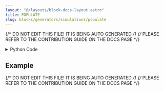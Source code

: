 ```yaml
---
layout: "@/layouts/block-docs-layout.astro"
title: POPULATE
slug: blocks/generators/simulations/populate
---
```


{/* DO NOT EDIT THIS FILE! IT IS BEING AUTO GENERATED */}
{/* PLEASE REFER TO THE CONTRIBUTION GUIDE ON THE DOCS PAGE */}


<PythonDocsDisplay docstring={docstring} />
<details>
<summary>Python Code</summary>

```python
import random
import numpy as np
from flojoy import flojoy, OrderedPair, Vector, display
from typing import Literal, Optional


@flojoy
def POPULATE(
    default: OrderedPair | Vector,
    distribution: Literal["normal", "uniform", "poisson"] = "normal",
    lower_bound: float = 0,
    upper_bound: float = 1,
    normal_mean: float = 0,
    normal_standard_deviation: float = 1,
    poisson_events: float = 1,
) -> OrderedPair:
    """The POPULATE node generates random numbers, depending on the distribution selected and the input data.

    Inputs
    ------
    default : OrderedPair|Vector
        Input to use as the x-axis for the random samples.

    Parameters
    ----------
    distribution : select
        the distribution over the random samples
    lower_bound : float
        the lower bound of the output interval
    upper_bound : float
        the upper bound of the output interval
    normal_mean : float
        the mean or "center" of the normal distribution
    normal_standard_deviation : float
        the spread or "width" of the normal distribution
    poisson_events : float
        the expected number of events occurring in a fixed time-interval when distribution is poisson

    Returns
    -------
    OrderedPair
        x: provided from input data
        y: the random samples
    """

    if upper_bound < lower_bound:
        upper_bound, lower_bound = lower_bound, upper_bound

    seed = random.randint(1, 10000)
    my_generator = np.random.default_rng(seed)

    match default:
        case OrderedPair():
            size = len(default.x)
            x = default.x
        case Vector():
            size = len(default.v)
            x = default.v

    match distribution:
        case "uniform":
            y = my_generator.uniform(low=lower_bound, high=upper_bound, size=size)
        case "normal":
            y = my_generator.normal(
                loc=normal_mean, scale=normal_standard_deviation, size=size
            )
        case "poisson":
            y = my_generator.poisson(lam=poisson_events, size=size)

    return OrderedPair(x=x, y=y)


@display
def OVERLOAD(lower_bound, upper_bound, distribution="uniform") -> None:
    return None


@display
def OVERLOAD(normal_mean, normal_standard_deviation, distribution="normal") -> None:
    return None


@display
def OVERLOAD(poisson_events, distribution="poisson") -> None:
    return None

```

[Find this Flojoy Block on GitHub](https://github.com/flojoy-ai/blocks/blob/main/blocks/GENERATORS/SIMULATIONS/POPULATE/POPULATE.py)

</details>

## Example


<GetHelpWidget />


<AppDisplay app={app} blockName="POPULATE" client:visible />


<Example />

{/* DO NOT EDIT THIS FILE! IT IS BEING AUTO GENERATED */}
{/* PLEASE REFER TO THE CONTRIBUTION GUIDE ON THE DOCS PAGE */}
